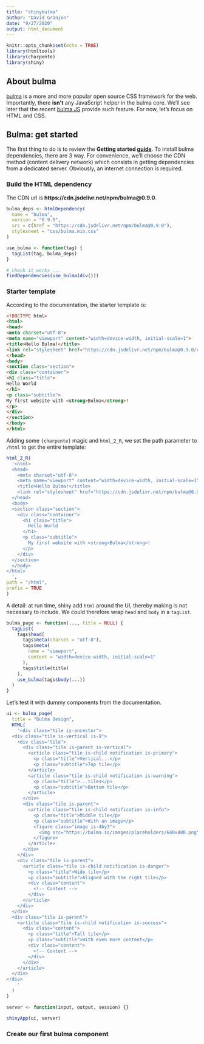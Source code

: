 ```yaml
---
title: "shinybulma"
author: "David Granjon"
date: "9/27/2020"
output: html_document
---
```


```r
knitr::opts_chunk$set(echo = TRUE)
library(htmltools)
library(charpente)
library(shiny)
```

## About bulma
[bulma](https://bulma.io/) is a more and more popular open source CSS framework for the web. Importantly, there **isn't** any JavaScript helper in the bulma core. We'll see later that the recent [bulma JS](https://bulmajs.tomerbe.co.uk/) provide such feature. For now, let's focus on HTML and CSS.

## Bulma: get started
The first thing to do is to review the **Getting started [guide](https://bulma.io/documentation/overview/start/)**. To install bulma dependencies, there are 3 way. For convenience, we'll choose the CDN method (content delivery network) which consists in getting dependencies from a dedicated server.
Obviously, an internet connection is required.

### Build the HTML dependency
The CDN url is **https://cdn.jsdelivr.net/npm/bulma@0.9.0**.
```r
bulma_deps <- htmlDependency(
  name = "bulma",
  version = "0.9.0",
  src = c(href = "https://cdn.jsdelivr.net/npm/bulma@0.9.0"),
  stylesheet = "css/bulma.min.css"
)
```

```r
use_bulma <- function(tag) {
  tagList(tag, bulma_deps)
}

# check it works ...
findDependencies(use_bulma(div()))
```


### Starter template
According to the documentation, the starter template is:
```html
<!DOCTYPE html>
<html>
<head>
<meta charset="utf-8">
<meta name="viewport" content="width=device-width, initial-scale=1">
<title>Hello Bulma!</title>
<link rel="stylesheet" href="https://cdn.jsdelivr.net/npm/bulma@0.9.0/css/bulma.min.css">
</head>
<body>
<section class="section">
<div class="container">
<h1 class="title">
Hello World
</h1>
<p class="subtitle">
My first website with <strong>Bulma</strong>!
</p>
</div>
</section>
</body>
</html>
```

Adding some `{charpente}` magic and `html_2_R`, we set the path parameter to `/html` to get the entire template:

```r
html_2_R(
  '<html>
  <head>
    <meta charset="utf-8">
    <meta name="viewport" content="width=device-width, initial-scale=1">
    <title>Hello Bulma!</title>
    <link rel="stylesheet" href="https://cdn.jsdelivr.net/npm/bulma@0.9.0/css/bulma.min.css">
  </head>
  <body>
  <section class="section">
    <div class="container">
      <h1 class="title">
        Hello World
      </h1>
      <p class="subtitle">
        My first website with <strong>Bulma</strong>!
      </p>
    </div>
  </section>
  </body>
</html>
  ',
path = "/html",
prefix = TRUE
)
```

A detail: at run time, shiny add `html` around the UI, thereby making is not necessary to include. We could therefore wrap `head` and `body` in a `tagList`.

```r
bulma_page <- function(..., title = NULL) {
  tagList(
    tags$head(
      tags$meta(charset = "utf-8"),
      tags$meta(
        name = "viewport",
        content = "width=device-width, initial-scale=1"
      ),
      tags$title(title)
    ),
    use_bulma(tags$body(...)) 
  )
}
```


Let's test it with dummy components from the documentation.

```r
ui <- bulma_page(
  title = "Bulma Design",
  HTML(
    '<div class="tile is-ancestor">
  <div class="tile is-vertical is-8">
    <div class="tile">
      <div class="tile is-parent is-vertical">
        <article class="tile is-child notification is-primary">
          <p class="title">Vertical...</p>
          <p class="subtitle">Top tile</p>
        </article>
        <article class="tile is-child notification is-warning">
          <p class="title">...tiles</p>
          <p class="subtitle">Bottom tile</p>
        </article>
      </div>
      <div class="tile is-parent">
        <article class="tile is-child notification is-info">
          <p class="title">Middle tile</p>
          <p class="subtitle">With an image</p>
          <figure class="image is-4by3">
            <img src="https://bulma.io/images/placeholders/640x480.png">
          </figure>
        </article>
      </div>
    </div>
    <div class="tile is-parent">
      <article class="tile is-child notification is-danger">
        <p class="title">Wide tile</p>
        <p class="subtitle">Aligned with the right tile</p>
        <div class="content">
          <!-- Content -->
        </div>
      </article>
    </div>
  </div>
  <div class="tile is-parent">
    <article class="tile is-child notification is-success">
      <div class="content">
        <p class="title">Tall tile</p>
        <p class="subtitle">With even more content</p>
        <div class="content">
          <!-- Content -->
        </div>
      </div>
    </article>
  </div>
</div>
    '
  )
)

server <- function(input, output, session) {}

shinyApp(ui, server)
```


### Create our first bulma component

